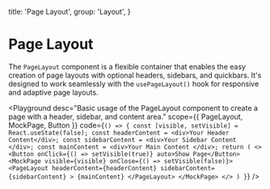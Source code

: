 
  title: 'Page Layout',
  group: 'Layout',
}

# Page Layout 
The `PageLayout` component is a flexible container that enables the easy creation of page layouts with optional headers, sidebars, and quickbars. 
It's designed to work seamlessly with the `usePageLayout()` hook for responsive and adaptive page layouts.

<Playground
  desc="Basic usage of the PageLayout component to create a page with a header, sidebar, and content area."
  scope={{ PageLayout, MockPage, Button }}
  code={`
() => {
  const [visible, setVisible] = React.useState(false);
  const headerContent = <div>Your Header Content</div>;
  const sidebarContent = <div>Your Sidebar Content </div>;
  const mainContent = <div>Your Main Content </div>;
  return (
    <>
      <Button onClick={() => setVisible(true)} auto>Show Page</Button>
      <MockPage visible={visible} onClose={() => setVisible(false)}>
      <PageLayout
        headerContent={headerContent}
        sidebarContent={sidebarContent}
      >
        {mainContent}
      </PageLayout>
      </MockPage>
    </>
  )
}
`}
/>
<Attributes component="pageLayout" edit="/app/components/page-layout.mdx"></Attributes>
